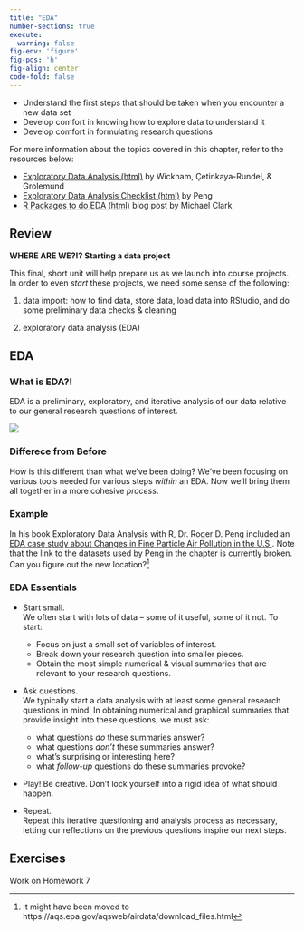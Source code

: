 ```yaml
---
title: "EDA"
number-sections: true
execute: 
  warning: false
fig-env: 'figure'
fig-pos: 'h'
fig-align: center
code-fold: false
---
```







::: {.callout-caution title="Learning Goals"}

-   Understand the first steps that should be taken when you encounter a new data set
-   Develop comfort in knowing how to explore data to understand it
-   Develop comfort in formulating research questions

:::



::: {.callout-note title="Additional Resources"}
For more information about the topics covered in this chapter, refer to the resources below:

-   [Exploratory Data Analysis (html)](https://r4ds.hadley.nz/eda) by Wickham, Çetinkaya-Rundel, & Grolemund
-   [Exploratory Data Analysis Checklist (html)](https://bookdown.org/rdpeng/exdata/exploratory-data-analysis-checklist.html) by Peng
- [R Packages to do EDA (html)](https://m-clark.github.io/posts/2020-07-10-eda/) blog post by Michael Clark
:::


## Review


**WHERE ARE WE?!? Starting a data project**

This final, short unit will help prepare us as we launch into course projects. In order to even *start* these projects, we need some sense of the following:

1.  data import: how to find data, store data, load data into RStudio, and do some preliminary data checks & cleaning

2.  exploratory data analysis (EDA)


## EDA

### What is EDA?! {-}

EDA is a preliminary, exploratory, and iterative analysis of our data relative to our general research questions of interest.

![](https://mac-stat.github.io/images/112/eda.png)



### Differece from Before {-}

How is this different than what we’ve been doing?  We've been focusing on various tools needed for various steps *within* an EDA. Now we'll bring them all together in a more cohesive *process*.



### Example {-}

In his book Exploratory Data Analysis with R, Dr. Roger D. Peng included an [EDA case study about Changes in Fine Particle Air Pollution in the U.S.](https://bookdown.org/rdpeng/exdata/data-analysis-case-study-changes-in-fine-particle-air-pollution-in-the-u-s-.html).  Note that the link to the datasets used by Peng in the chapter is currently broken.  Can you figure out the new location?^[It might have been moved to https://aqs.epa.gov/aqsweb/airdata/download_files.html]


### EDA Essentials {-}

-   Start small.\
    We often start with lots of data -- some of it useful, some of it not. To start:

    -   Focus on just a small set of variables of interest.
    -   Break down your research question into smaller pieces.
    -   Obtain the most simple numerical & visual summaries that are relevant to your research questions.

-   Ask questions.\
    We typically start a data analysis with at least some general research questions in mind. In obtaining numerical and graphical summaries that provide insight into these questions, we must ask:

    -   what questions *do* these summaries answer?
    -   what questions *don't* these summaries answer?
    -   what's surprising or interesting here?
    -   what *follow-up* questions do these summaries provoke?

-   Play! Be creative. Don't lock yourself into a rigid idea of what should happen.

-   Repeat.\
    Repeat this iterative questioning and analysis process as necessary, letting our reflections on the previous questions inspire our next steps.


## Exercises

Work on Homework 7
